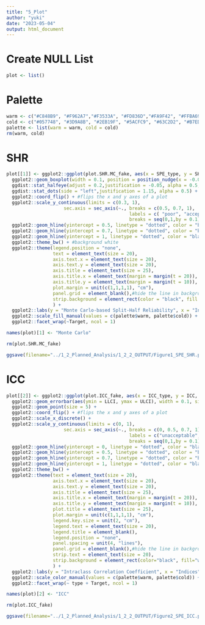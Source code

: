 ```yaml
---
title: "5_Plot"
author: "yuki"
date: "2023-05-04"
output: html_document
---
```

# Create NULL List
```r
plot <- list()
```

# Palette
```r
warm <- c("#C848B9", "#F962A7","#F3533A", "#FD836D","#FA9F42", "#FFBA69")
cold <- c("#057748", "#3D9A8B", "#2EB19F", "#5ACFC9", "#63C2D2", "#B7EDFF")
palette <- list(warm = warm, cold = cold)
rm(warm, cold)
```

# SHR
```r
plot[[1]] <- ggplot2::ggplot(plot.SHR.MC_fake, aes(x = SPE_type, y = SH_r, fill = interaction(SPE_type, Target))) +
  ggplot2::geom_boxplot(width = 0.1, position = position_nudge(x = -0.05), color = "grey", alpha = 0.5, outlier.color = NA,) + 
  ggdist::stat_halfeye(adjust = 0.2,justification = -0.05, alpha = 0.5, width = 0.5, .width = 0, point_colour = NA) +
  ggdist::stat_dots(side = "left",justification = 1.15, alpha = 0.5) +
  ggplot2::coord_flip() + #flips the x and y axes of a plot
  ggplot2::scale_y_continuous(limits = c(0.3, 1), 
                     sec.axis = sec_axis(~., breaks = c(0.5, 0.7, 1), 
                                             labels = c( "poor", "acceptable", "excellent")),
                                             breaks = seq(0,1,by = 0.1)) +
  ggplot2::geom_hline(yintercept = 0.5, linetype = "dotted", color = "black", size = 1, alpha = 0.5) + #add dotted line
  ggplot2::geom_hline(yintercept = 0.7, linetype = "dotted", color = "black", size = 1, alpha = 0.5) +
  ggplot2::geom_hline(yintercept = 1, linetype = "dotted", color = "black", size = 1, alpha = 0.5) +
  ggplot2::theme_bw() + #background white
  ggplot2::theme(legend.position = "none",
                 text = element_text(size = 20),
                 axis.text.x = element_text(size = 20),
                 axis.text.y = element_text(size = 20),
                 axis.title = element_text(size = 25),
                 axis.title.x = element_text(margin = margin(t = 20)),
                 axis.title.y = element_text(margin = margin(t = 10)),
                 plot.margin = unit(c(1,1,1,1), "cm"),
                 panel.grid = element_blank(),#hide the line in background
                 strip.background = element_rect(color = "black", fill = "white", size = 1)
                 ) +
  ggplot2::labs(y = "Monte Carlo-based Split-Half Reliability", x = "Indices") +
  ggplot2::scale_fill_manual(values = c(palette$warm, palette$cold)) + 
  ggplot2::facet_wrap(~Target, ncol = 1) 

names(plot)[1] <- "Monte Carlo"

rm(plot.SHR.MC_fake)

ggsave(filename="../1_2_Planned_Analysis/1_2_2_OUTPUT/Figure1_SPE_SHR.png", width = 15, height = 10, dpi = 300)
```

# ICC
```r
plot[[2]] <- ggplot2::ggplot(plot.ICC_fake, aes(x = ICC_type, y = ICC, color = interaction(ICC_type, Target))) +
  ggplot2::geom_errorbar(aes(ymin = LLCI, ymax = ULCI), width = 0.1, size = 2) +
  ggplot2::geom_point(size = 5) +
  ggplot2::coord_flip() + #flips the x and y axes of a plot
  ggplot2::scale_x_discrete() +
  ggplot2::scale_y_continuous(limits = c(0, 1), 
                     sec.axis = sec_axis(~., breaks = c(0, 0.5, 0.7, 1), 
                                             labels = c("unacceptable", "poor", "acceptable", "excellent")),
                                             breaks = seq(0,1,by = 0.1)) +
  ggplot2::geom_hline(yintercept = 0, linetype = "dotted", color = "black", size = 1, alpha = 0.5) + #add dotted line
  ggplot2::geom_hline(yintercept = 0.5, linetype = "dotted", color = "black", size = 1, alpha = 0.5) +
  ggplot2::geom_hline(yintercept = 0.7, linetype = "dotted", color = "black", size = 1, alpha = 0.5) +
  ggplot2::geom_hline(yintercept = 1, linetype = "dotted", color = "black", size = 1, alpha = 0.5) +
  ggplot2::theme_bw() +
  ggplot2::theme(text = element_text(size = 20),
                 axis.text.x = element_text(size = 20),
                 axis.text.y = element_text(size = 20),
                 axis.title = element_text(size = 25),
                 axis.title.x = element_text(margin = margin(t = 20)),
                 axis.title.y = element_text(margin = margin(t = 10)),
                 plot.title = element_text(size = 25),
                 plot.margin = unit(c(1,1,1,1), "cm"),
                 legend.key.size = unit(2, "cm"), 
                 legend.text = element_text(size = 20),
                 legend.title = element_blank(),
                 legend.position = "none",
                 panel.spacing = unit(4, "lines"),
                 panel.grid = element_blank(),#hide the line in background
                 strip.text = element_text(size = 20),
                 strip.background = element_rect(color="black", fill="white", size=1)
                 ) +
  ggplot2::labs(y = "Intraclass Correlation Coefficient", x = "Indices") +
  ggplot2::scale_color_manual(values = c(palette$warm, palette$cold)) + 
  ggplot2::facet_wrap(~ type + Target, ncol = 1) 

names(plot)[2] <- "ICC"

rm(plot.ICC_fake)

ggsave(filename="../1_2_Planned_Analysis/1_2_2_OUTPUT/Figure2_SPE_ICC.png", width = 15, height = 20, dpi = 300)
```